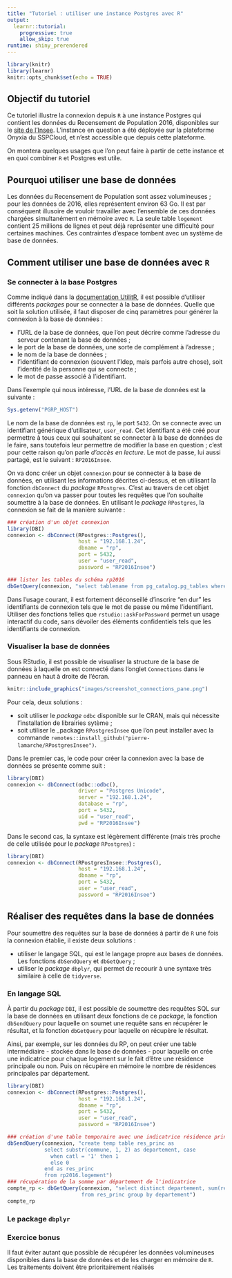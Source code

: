 ```yaml
---
title: "Tutoriel : utiliser une instance Postgres avec R"
output: 
  learnr::tutorial:
    progressive: true
    allow_skip: true
runtime: shiny_prerendered
---
```


```r
library(knitr)
library(learnr)
knitr::opts_chunk$set(echo = TRUE)
```

## Objectif du tutoriel

Ce tutoriel illustre la connexion depuis `R` à une instance Postgres qui contient les données du Recensement de Population 2016, disponibles sur le [site de l'Insee](https://www.insee.fr/fr/statistiques/4171558). L'instance en question a été déployée sur la plateforme Onyxia du SSPCloud, et n'est accessible que depuis cette plateforme.

On montera quelques usages que l'on peut faire à partir de cette instance et en quoi combiner `R` et Postgres est utile.

## Pourquoi utiliser une base de données

Les données du Recensement de Population sont assez volumineuses ; pour les données de 2016, elles représentent environ 63 Go. Il est par conséquent illusoire de vouloir travailler avec l'ensemble de ces données chargées simultanément en mémoire avec `R`. La seule table `logement` contient 25 millions de lignes et peut déjà représenter une difficulté pour certaines machines. Ces contraintes d'espace tombent avec un système de base de données. 

## Comment utiliser une base de données avec `R`

### Se connecter à la base Postgres

Comme indiqué dans la [documentation UtilitR](https://linogaliana.gitlab.io/documentationR/se-connecter-%C3%A0-une-base-de-donn%C3%A9es.html#se-connecter-%C3%A0-une-base-de-donn%C3%A9es-1), il est possible d'utiliser différents *packages* pour se connecter à la base de données. Quelle que soit la solution utilisée, il faut disposer de cinq paramètres pour générer la connexion à la base de données :

* l'URL de la base de données, que l'on peut décrire comme l'adresse du serveur contenant la base de données ;
* le port de la base de données, une sorte de complément à l'adresse ;
* le nom de la base de données ;
* l'identifiant de connexion (souvent l'Idep, mais parfois autre chose), soit l'identité de la personne qui se connecte ;
* le mot de passe associé à l'identifiant.

Dans l'exemple qui nous intéresse, l'URL de la base de données est la suivante : 
```r
Sys.getenv("PGRP_HOST")
```
Le nom de la base de données est `rp`, le port `5432`. On se connecte avec un identifiant générique d'utilisateur, `user_read`. Cet identifiant a été créé pour permettre à tous ceux qui souhaitent se connecter à la base de données de le faire, sans toutefois leur permettre de modifier la base en question ; c'est pour cette raison qu'on parle *d'accès en lecture*. Le mot de passe, lui aussi partagé, est le suivant : `RP2016Insee`.

On va donc créer un objet `connexion` pour se connecter à la base de données, en utilisant les informations décrites ci-dessus, et en utilisant la fonction `dbConnect` du *package* `RPostgres`. C'est au travers de cet objet `connexion` qu'on va passer pour toutes les requêtes que l'on souhaite soumettre à la base de données. En utilisant le _package_ `RPostgres`, la connexion se fait de la manière suivante :

```r
### création d'un objet connexion
library(DBI)
connexion <- dbConnect(RPostgres::Postgres(),
                       host = "192.168.1.24",
                       dbname = "rp",
                       port = 5432,
                       user = "user_read",
                       password = "RP2016Insee")

### lister les tables du schéma rp2016
dbGetQuery(connexion, "select tablename from pg_catalog.pg_tables where schemaname = 'rp2016'")
```
Dans l'usage courant, il est fortement déconseillé d'inscrire "en dur" les identifiants de connexion tels que le mot de passe ou même l'identifiant. Utiliser des fonctions telles que `rstudio::askForPassword` permet un usage interactif du code, sans dévoiler des éléments confidentiels tels que les identifiants de connexion.

### Visualiser la base de données

Sous RStudio, il est possible de visualiser la structure de la base de données à laquelle on est connecté dans l'onglet `Connections` dans le panneau en haut à droite de l'écran.

```r
knitr::include_graphics("images/screenshot_connections_pane.png")
```

Pour cela, deux solutions :

* soit utiliser le _package_ `odbc` disponible sur le CRAN, mais qui nécessite l'installation de librairies sytème ;
* soit utiliser le _package `RPostgresInsee` que l'on peut installer avec la commande `remotes::install_github("pierre-lamarche/RPostgresInsee")`.

Dans le premier cas, le code pour créer la connexion avec la base de données se présente comme suit :

```r
library(DBI)
connexion <- dbConnect(odbc::odbc(),
                       driver = "Postgres Unicode",
                       server = "192.168.1.24",
                       database = "rp",
                       port = 5432,
                       uid = "user_read",
                       pwd = "RP2016Insee")
```

Dans le second cas, la syntaxe est légèrement différente (mais très proche de celle utilisée pour le _package_ `RPostgres`) :

```r
library(DBI)
connexion <- dbConnect(RPostgresInsee::Postgres(),
                       host = "192.168.1.24",
                       dbname = "rp",
                       port = 5432,
                       user = "user_read",
                       password = "RP2016Insee")
```

## Réaliser des requêtes dans la base de données

Pour soumettre des requêtes sur la base de données à partir de `R` une fois la connexion établie, il existe deux solutions :

* utiliser le langage SQL, qui est le langage propre aux bases de données. Les fonctions `dbSendQuery` et `dbGetQuery` ;
* utiliser le _package_ `dbplyr`, qui permet de recourir à une syntaxe très similaire à celle de `tidyverse`.

### En langage SQL

À partir du _package_ `DBI`, il est possible de soumettre des requêtes SQL sur la base de données en utilisant deux fonctions de ce _package_, la fonction `dbSendQuery` pour laquelle on soumet une requête sans en récupérer le résultat, et la fonction `dbGetQuery` pour laquelle on récupère le résultat.

Ainsi, par exemple, sur les données du RP, on peut créer une table intermédiaire - stockée dans le base de données - pour laquelle on crée une indicatrice pour chaque logement sur le fait d'être une résidence principale ou non. Puis on récupère en mémoire le nombre de résidences principales par département.

```r
library(DBI)
connexion <- dbConnect(RPostgres::Postgres(),
                       host = "192.168.1.24",
                       dbname = "rp",
                       port = 5432,
                       user = "user_read",
                       password = "RP2016Insee")

### création d'une table temporaire avec une indicatrice résidence principale par logement
dbSendQuery(connexion, "create temp table res_princ as
            select substr(commune, 1, 2) as departement, case 
              when catl = '1' then 1
              else 0
            end as res_princ
            from rp2016.logement")
### récupération de la somme par département de l'indicatrice
compte_rp <- dbGetQuery(connexion, "select distinct departement, sum(res_princ) as nb_res_princ 
                        from res_princ group by departement")
compte_rp
```

### Le package `dbplyr`



### Exercice bonus

Il faut éviter autant que possible de récupérer les données volumineuses disponibles dans la base de données et de les charger en mémoire de `R`. Les traitements doivent être prioritairement réalisés 